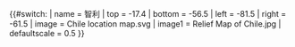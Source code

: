 {{#switch:{{{1}}}
| name   = 智利
| top    = -17.4
| bottom = -56.5
| left   = -81.5
| right  = -61.5
| image  = Chile location map.svg
| image1 = Relief Map of Chile.jpg
| defaultscale = 0.5
}}<noinclude>{{Location map/Info|Chile}}
{{Documentation}}
</noinclude>